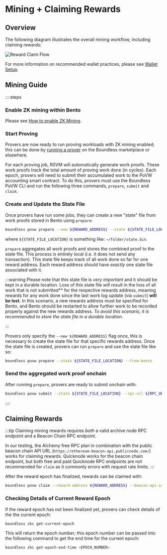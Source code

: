 # Mining + Claiming Rewards

## Overview

The following diagram illustrates the overall mining workflow, including claiming rewards:

![Reward Claim Flow](/reward_claim_flow.png)

For more information on recommended wallet practices, please see [Wallet Setup](/zkc/mining/wallet-setup).

## Mining Guide

::::steps

### Enable ZK mining within Bento

Please see [How to enable ZK Mining](/zkc/mining/quick-start#how-to-enable-zk-mining). 

### Start Proving

Provers are now ready to run proving workloads with ZK mining enabled; this can be done by [running a prover](/provers/quick-start) on the Boundless marketplace or elsewhere.

For each proving job, R0VM will automatically generate work proofs. These work proofs track the total amount of proving work done (in cycles). Each epoch, provers will need to submit their accumulated work to the PoVW accounting smart contract. To do this, provers must use the Boundless PoVW CLI and run the following three commands, `prepare`, `submit` and `claim`.

### Create and Update the State File

Once provers have run some jobs, they can create a new "state" file from work proofs stored in Bento using `prepare`:

```bash
boundless povw prepare --new ${REWARD_ADDRESS} --state ${STATE_FILE_LOCATION} --from-bento
```

where `${STATE_FILE_LOCATION}` is something like: `~/folder/state.bin`. 

`prepare` aggregates all work proofs and stores the combined proof to the state file. This process is entirely local (i.e. it does not send any transaction). This state file keeps track of all work done so far for one reward address. Each reward address should have *exactly* one state file associated with it. 

:::warning
Please note that this state file is *very important* and it should be kept in a durable location. Loss of this state file *will result* in the loss of all work that is not submitted** for the respective rewards address, meaning rewards for any work done since the last work log update (via `submit`) **will be lost**. In this scenario, a new rewards address must be specified for Bento, and Bento should be restarted to allow further work to be recorded properly against the new rewards address. *To avoid this scenario, it is recommended to store the state file in a durable location.*

:::

Provers only specify the `--new ${REWARD_ADDRESS}` flag once, this is necessary to create the state file for that specific rewards address. Once the state file is created, provers can run `prepare` and use the state file like so:

```bash
boundless povw prepare --state ${STATE_FILE_LOCATION} --from-bento
```

### Send the aggregated work proof onchain

After running `prepare`, provers are ready to submit onchain with:

```bash
boundless povw submit --state ${STATE_FILE_LOCATION} --rpc-url ${RPC_URL}
```

::::

## Claiming Rewards

:::tip
Claiming mining rewards requires *both* a valid archive node RPC endpoint and a Beacon Chain RPC endpoint. 

In our testing, the Alchemy free RPC plan in combination with the public beacon chain API URL (`https://ethereum-beacon-api.publicnode.com/`) works for claiming rewards. Quicknode works for the beacon chain endpoint, but both free and paid Quicknode RPC endpoints are not recommended for `claim` as it commonly errors with request rate limits. 
:::

After the reward epoch has finalized, rewards can be claimed with:

```bash
boundless povw claim --reward-address ${REWARD_ADDRESS} --beacon-api-url${BEACON_CHAIN_RPC_ENDPOINT} --rpc-url ${RPC_URL}
```

### Checking Details of Current Reward Epoch

If the reward epoch has not been finalized yet, provers can check details of the the current epoch:

```bash
boundless zkc get-current-epoch
```

This will return the epoch number; this epoch number can be passed into the following command to get the end time for the current epoch:

```bash
boundless zkc get-epoch-end-time <EPOCH_NUMBER>
```
